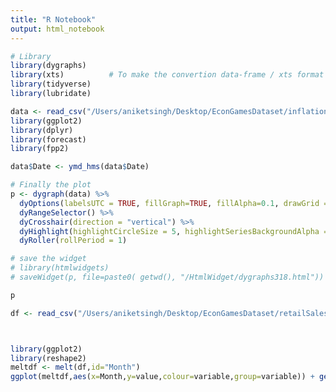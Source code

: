 ```yaml
---
title: "R Notebook"
output: html_notebook
---
```


```r
# Library
library(dygraphs)
library(xts)          # To make the convertion data-frame / xts format
library(tidyverse)
library(lubridate)
```

```r
data <- read_csv("/Users/aniketsingh/Desktop/EconGamesDataset/inflationData.csv")
library(ggplot2)
library(dplyr)
library(forecast)
library(fpp2)
```

```r
data$Date <- ymd_hms(data$Date)

```
```r
# Finally the plot
p <- dygraph(data) %>%
  dyOptions(labelsUTC = TRUE, fillGraph=TRUE, fillAlpha=0.1, drawGrid = FALSE, colors="#D8AE5A") %>%
  dyRangeSelector() %>%
  dyCrosshair(direction = "vertical") %>%
  dyHighlight(highlightCircleSize = 5, highlightSeriesBackgroundAlpha = 0.2, hideOnMouseOut = FALSE)  %>%
  dyRoller(rollPeriod = 1)

# save the widget
# library(htmlwidgets)
# saveWidget(p, file=paste0( getwd(), "/HtmlWidget/dygraphs318.html"))

```
```r
p
```

```r
df <- read_csv("/Users/aniketsingh/Desktop/EconGamesDataset/retailSalesData.csv")
```

```r


```

```r


```

```r
library(ggplot2)
library(reshape2)
meltdf <- melt(df,id="Month")
ggplot(meltdf,aes(x=Month,y=value,colour=variable,group=variable)) + geom_line()
```

